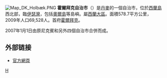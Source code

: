 [[File:Map_DK_Holbæk.PNG|right]]
'''霍爾拜克自治市'''（{{lang-da|Holbæk kommune}}）是[[丹麥|丹麥]]的一個自治市，位於[[西蘭島|西蘭島]]西北部，臨[[伊瑟灣|伊瑟灣]]，包括[[奧爾島_(丹麥)|奧爾島]]等島嶼。屬[[西蘭大區|西蘭大區]]。面積578.7平方公里，2009年人口69,528人。首府[[霍爾拜克|霍爾拜克]]。

2007年1月1日由原尼克賓和另外四個自治市合併而成。
==外部链接==
* [http://www.holbaek.dk/ 官方網頁]
{{丹麥自治市}}
[[Category:丹麥市鎮|H]]